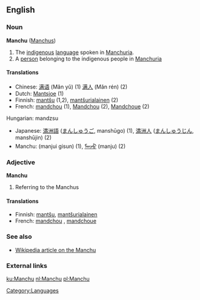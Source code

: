 ==English==

===Noun===
'''Manchu''' ([[Manchus]])

# The [[indigenous]] [[language]] spoken in [[Manchuria]].
# A [[person]] belonging to the indigenous people in [[Manchuria]]

====Translations====
*Chinese: [[满语]] (Mǎn yǔ) (1) [[满人]] (Mǎn rén) (2)
*Dutch: [[Mantsjoe]] (1)
*Finnish: [[mantšu]] (1,2), [[mantšurialainen]] (2)
*French: [[mandchou]] {{m}} (1), [[Mandchou]] {{m}} (2), [[Mandchoue]] {{f}} (2)
Hungarian: mandzsu
*Japanese: [[満洲語]] ([[まんしゅうご]], manshūgo) (1), [[満洲人]] ([[まんしゅうじん]], manshūjin) (2)
*Manchu: (manjui gisun) (1), [[ᠮᠠᠨᠵᡠ]] (manju) (2)

===Adjective===
'''Manchu'''

# Referring to the Manchus

====Translations====

*Finnish: [[mantšu]], [[mantšurialainen]]
*French: [[mandchou]] {{m}}, [[mandchoue]] {{f}}

===See also===
*[[w:Manchu|Wikipedia article on the Manchu]]

===External links===
{{ethnologue|code=mnc}}

[[Category:Languages]]

[[ku:Manchu]]
[[nl:Manchu]]
[[pl:Manchu]]